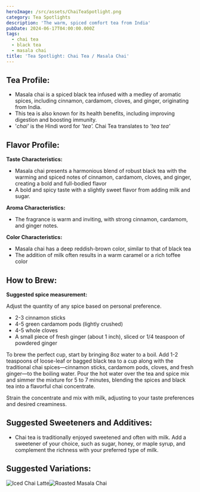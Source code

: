 ```yaml
---
heroImage: /src/assets/ChaiTeaSpotlight.png
category: Tea Spotlights
description: 'The warm, spiced comfort tea from India'
pubDate: 2024-06-17T04:00:00.000Z
tags:
  - chai tea
  - black tea
  - masala chai
title: 'Tea Spotlight: Chai Tea / Masala Chai'
---
```


## Tea Profile:

- Masala chai is a spiced black tea infused with a medley of aromatic spices, including cinnamon, cardamom, cloves, and ginger, originating from India.
- This tea is also known for its health benefits, including improving digestion and boosting immunity.
- '_chai'_ is the Hindi word for _'tea'._ Chai Tea translates to _'tea tea'_

## Flavor Profile:

**Taste Characteristics:**

- Masala chai presents a harmonious blend of robust black tea with the warming and spiced notes of cinnamon, cardamom, cloves, and ginger, creating a bold and full-bodied flavor
- A bold and spicy taste with a slightly sweet flavor from adding milk and sugar.

**Aroma Characteristics:**

- The fragrance is warm and inviting, with strong cinnamon, cardamom, and ginger notes.

**Color Characteristics:**

- Masala chai has a deep reddish-brown color, similar to that of black tea
- The addition of milk often results in a warm caramel or a rich toffee color

## How to Brew:

**Suggested spice measurement:**

Adjust the quantity of any spice based on personal preference.

- 2-3 cinnamon sticks
- 4-5 green cardamom pods (lightly crushed)
- 4-5 whole cloves
- A small piece of fresh ginger (about 1 inch), sliced or 1/4 teaspoon of powdered ginger

To brew the perfect cup, start by bringing 8oz water to a boil. Add 1-2 teaspoons of loose-leaf or bagged black tea to a cup along with the traditional chai spices—cinnamon sticks, cardamom pods, cloves, and fresh ginger—to the boiling water. Pour the hot water over the tea and spice mix and simmer the mixture for 5 to 7 minutes, blending the spices and black tea into a flavorful chai concentrate.

Strain the concentrate and mix with milk, adjusting to your taste preferences and desired creaminess.

## Suggested Sweeteners and Additives:

- Chai tea is traditionally enjoyed sweetened and often with milk. Add a sweetener of your choice, such as sugar, honey, or maple syrup, and complement the richness with your preferred type of milk.

## Suggested Variations:

![Iced Chai Latte](/src/assets/ChaiTea1.png)![Roasted Masala Chai](/src/assets/ChaiTea2.png)
